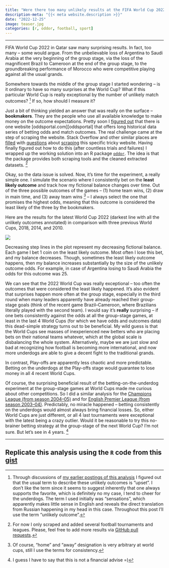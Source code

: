 ```yaml
---
title: "Were there too many unlikely results at the FIFA World Cup 2022 in Qatar?"
description-meta: "{{< meta website.description >}}"
date: "2022-12-25"
image: teaser.jpg
categories: [r, oddor, football, sport]
---
```


***


FIFA World Cup 2022 in Qatar saw many surprising results. In fact, too many -- some would argue. From the unbelievable loss of Argentina to Saudi Arabia at the very beginning of the group stage, via the loss of the magnificent Brazil to Cameroon at the end of the group stage, to the groundbreaking performance of Morocco who were competitive playing against all the usual grands.  

Somewhere towards the middle of the group stage I started wondering -- is it ordinary to have so many surprises at the World Cup? What if this particular World Cup is really exceptional by the number of unlikely match outcomes? [^1] If so, how should I measure it? 

Just a bit of thinking yielded an answer that was really on the surface -- **bookmakers**. They are the people who use all available knowledge to make money on the outcome expectations. Pretty soon I [figured out][so-data] that there is one website [oddsportal.com][oddsportal] that offers long historical data series of betting odds and match outcomes. The real challenge came at the step of scraping the website. Stack Overflow and other similar places are [filled][q1] with [questions][q2] about [scraping][q3] this specific tricky website. Having finally figured out how to do this (after countless trials and failures) I wrapped up the working solution into an R package [`oddor`][odd]. The idea is that the package provides both scraping tools and the cleaned extracted datasets. [^2] 

Okay, so the data issue is solved. Now, it's time for the experiment, a really simple one. I simulate the scenario where I consistently bet on the **least likely outcome** and track how my fictional balance changes over time. Out of the three possible outcomes of the games -- (1) home team wins, (2) draw in main time, and (3) away team wins [^3] -- I always select the one that promises the highest odds, meaning that this outcome is considered the least likely of the three by the bookmakers. 

Here are the results for the latest World Cup 2022 (darkest line with all the unlikely outcomes annotated) in comparison with three previous World Cups, 2018, 2014, and 2010. 

![](world-cup-odds-since-2010.png)

Decreasing step lines in the plot represent my decreasing fictional balance. Each game I bet 1 coin on the least likely outcome. Most often I lose this bet, and my balance decreases. Though, sometimes the least likely outcome happens, then my balance increases substantially by the size of the unlikely outcome odds. For example, in case of Argentina losing to Saudi Arabia the odds for this outcome was 25.

We can see that the 2022 World Cup was really exceptional -- too often the outcomes that were considered the least likely happened. It's also evident that surprises happen more often at the group stage, especially in the third round when many leaders apparently have already reached their group-stage goals (think of the recent game Brazil--Cameroon, where Brazilians literally played with the second team). I would say it's **really** surprising -- if one bets consistently against the odds at all the group-stage games, at least in the last 4 World Cups (for which we have odds and outcomes data) this dead-simple strategy turns out to be beneficial. My wild guess is that the World Cups see masses of inexperienced new betters who are placing bets on their national teams whatever, which at the global scale is disbalancing the whole system. Alternatively, maybe we are just slow and bad at recognizing how football is becoming more international, and now more underdogs are able to give a decent fight to the traditional grands. 

In contrast, Play-offs are apparently less chaotic and more predictable. Betting on the underdogs at the Play-offs stage would guarantee to lose money in all 4 recent World Cups. 

Of course, the surprising beneficial result of the betting-on-the-underdog experiment at the group-stage games at World Cups made me curious about other competitions. So I did a similar analysis for the [Champions League (from season 2004--05)][cl] and for [English Premier League (from season 2003--04)][epl]. Predictably, no miracle happened -- betting consistently on the underdogs would almost always bring financial losses. So, either World Cups are just different, or all 4 last tournaments were exceptional with the latest being a crazy outlier. Would it be reasonable to try this no-brainer betting strategy at the group-stage of the next World Cup? I'm not sure. But let's see in 4 years. [^4]


***

::: {.callout-tip}
# Replicate this analysis using the `R` code from this [gist][gist]
:::


[^1]: Through discussions of [my earlier postings of this analysis][red1] I figured out that the usual term to describe these unlikely outcomes is "upset". I don't like the term since it seems to suggest inherently that one always supports the favorite, which is definitely no my case, I tend to cheer for the underdogs. The term I used initially was "sensations", which apparently makes little sense in English and reveals the direct translation from Russian happening in my head in this case. Throughout this post I'll use the term "unlikely outcome". 
[^2]: For now I only scraped and added several football tournaments and leagues. Please, feel free to add more results via [GitHub pull requests][gh-pr].
[^3]: Of course, "home" and "away" designation is very arbitrary at world cups, still I use the terms for consistency.  
[^4]: I guess I have to say that this is not a financial advise =)

[so-data]: https://opendata.stackexchange.com/a/9010/7044
[oddsportal.com]: https://oddsportal.com
[q1]: https://stackoverflow.com/q/34785764
[q2]: https://stackoverflow.com/q/23417638
[q3]: https://stackoverflow.com/q/56984218
[red1]: https://www.reddit.com/r/dataisbeautiful/comments/zcm4r0
[odd]: https://github.com/ikashnitsky/oddor
[gh-pr]: https://github.com/ikashnitsky/oddor/pulls
[cl]: https://www.reddit.com/r/dataisbeautiful/comments/zim8d6
[epl]: https://www.reddit.com/r/dataisbeautiful/comments/ziojgj
[gist]: https://gist.github.com/ikashnitsky/e7b391c03f9f5b98d589b2388d16089f
